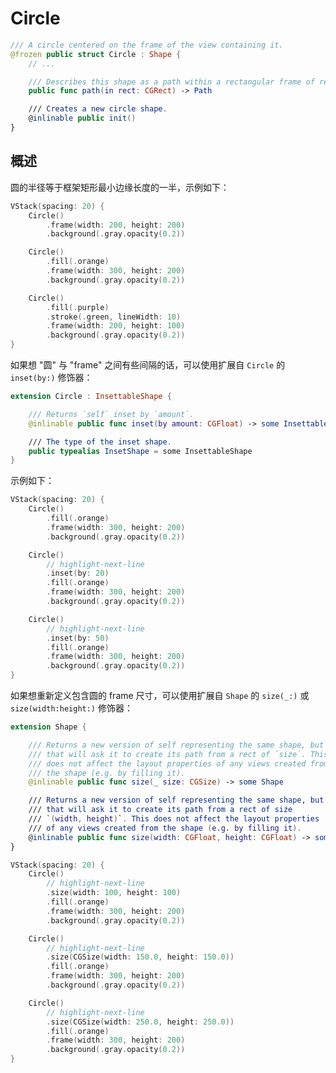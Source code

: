 
# Circle

<OriginalLink
  title="以包含它的视图 frame 为中心的圆"
  value="https://developer.apple.com/documentation/swiftui/circle"
/>

```swift
/// A circle centered on the frame of the view containing it.
@frozen public struct Circle : Shape {
    // ...

    /// Describes this shape as a path within a rectangular frame of reference.
    public func path(in rect: CGRect) -> Path

    /// Creates a new circle shape.
    @inlinable public init()
}
```

## 概述

圆的半径等于框架矩形最小边缘长度的一半，示例如下：

<ScreenshotBlock src={Circle1Image}>

```swift
VStack(spacing: 20) {
    Circle()
        .frame(width: 200, height: 200)
        .background(.gray.opacity(0.2))

    Circle()
        .fill(.orange)
        .frame(width: 300, height: 200)
        .background(.gray.opacity(0.2))

    Circle()
        .fill(.purple)
        .stroke(.green, lineWidth: 10)
        .frame(width: 200, height: 100)
        .background(.gray.opacity(0.2))
}
```

</ScreenshotBlock>

如果想 "圆" 与 "frame" 之间有些间隔的话，可以使用扩展自 `Circle` 的 `inset(by:)` 修饰器：

```swift
extension Circle : InsettableShape {

    /// Returns `self` inset by `amount`.
    @inlinable public func inset(by amount: CGFloat) -> some InsettableShape

    /// The type of the inset shape.
    public typealias InsetShape = some InsettableShape
}
```

示例如下：

<ScreenshotBlock src={Circle2Image}>

```swift
VStack(spacing: 20) {
    Circle()
        .fill(.orange)
        .frame(width: 300, height: 200)
        .background(.gray.opacity(0.2))

    Circle()
        // highlight-next-line
        .inset(by: 20)
        .fill(.orange)
        .frame(width: 300, height: 200)
        .background(.gray.opacity(0.2))

    Circle()
        // highlight-next-line
        .inset(by: 50)
        .fill(.orange)
        .frame(width: 300, height: 200)
        .background(.gray.opacity(0.2))
}
```

</ScreenshotBlock>

如果想重新定义包含圆的 frame 尺寸，可以使用扩展自 `Shape` 的 `size(_:)` 或 `size(width:height:)` 修饰器：

```swift
extension Shape {

    /// Returns a new version of self representing the same shape, but
    /// that will ask it to create its path from a rect of `size`. This
    /// does not affect the layout properties of any views created from
    /// the shape (e.g. by filling it).
    @inlinable public func size(_ size: CGSize) -> some Shape

    /// Returns a new version of self representing the same shape, but
    /// that will ask it to create its path from a rect of size
    /// `(width, height)`. This does not affect the layout properties
    /// of any views created from the shape (e.g. by filling it).
    @inlinable public func size(width: CGFloat, height: CGFloat) -> some Shape
}
```

<ScreenshotBlock src={Circle3Image}>

```swift
VStack(spacing: 20) {
    Circle()
        // highlight-next-line
        .size(width: 100, height: 100)
        .fill(.orange)
        .frame(width: 300, height: 200)
        .background(.gray.opacity(0.2))

    Circle()
        // highlight-next-line
        .size(CGSize(width: 150.0, height: 150.0))
        .fill(.orange)
        .frame(width: 300, height: 200)
        .background(.gray.opacity(0.2))

    Circle()
        // highlight-next-line
        .size(CGSize(width: 250.0, height: 250.0))
        .fill(.orange)
        .frame(width: 300, height: 200)
        .background(.gray.opacity(0.2))
}
```

</ScreenshotBlock>
